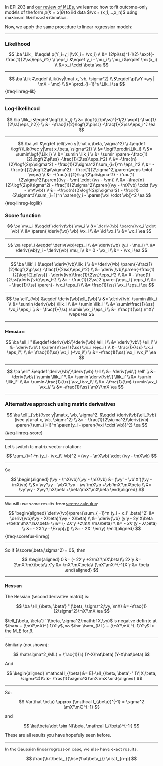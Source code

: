 :::{.notes}

In EPI 203 and [our review of MLEs](intro-MLEs.qmd#sec-intro-MLEs),
we learned how to fit outcome-only models of the form $p(X=x|\theta)$
to iid data $\vx = (x_1,…,x_n)$ using maximum likelihood estimation.

Now, we apply the same procedure to linear regression models:

:::

---

### Likelihood

$$
\ba
\Lik_i &\eqdef p(Y_i=y_i|\vX_i = \vx_i)
\\
&= (2\pi\ss)^{-1/2} \expf{-\frac{1}{2\ss}\eps_i^2}
\\
\eps_i &\eqdef y_i - \mu_i
\\
\mu_i &\eqdef \mu(x_i)
\\
&= x_i \cdot \beta
\ea
$$

---

$$
\ba
\Lik &\eqdef \Lik(\vy|\mat x, \vb, \sigma^2) 
\\
&\eqdef \p(\vY =\vy| \mX = \mx)
\\
&= \prod_{i=1}^n \Lik_i
\ea
$$ {#eq-linreg-lik}

---

### Log-likelihood

$$
\ba
\llik_i &\eqdef \logf{\Lik_i}
\\
&=  \logf{(2\pi\ss)^{-1/2} \expf{-\frac{1}{2\ss}\eps_i^2}}
\\
&=  -\frac{1}{2}\logf{2\pi\ss} -\frac{1}{2\ss}\eps_i^2
\ea
$$

---

$$
\ba
\ell &\eqdef \ell(\vec y|\mat x,\beta, \sigma^2)
\\
&\eqdef \logf{\Lik(\vec y|\mat x,\beta, \sigma^2)}
\\
&= \logf{\prodin\Lik_i}
\\
&= \sumin\logf{\Lik_i}
\\
&= \sumin \llik_i
\\
&= \sumin \paren{-\frac{1}{2}\logf{2\pi\ss} -\frac{1}{2\ss}\eps_i^2}
\\
&= -\frac{n}{2}\logf{2\pi\sigma^2} -
\frac{1}{2\sigma^2}\sum_{i=1}^n \eps_i^2
\\
&= -\frac{n}{2}\logf{2\pi\sigma^2} -
\frac{1}{2\sigma^2}\paren{\veps \cdot \veps}
\\
&= -\frac{n}{2}\logf{2\pi\sigma^2} -
\frac{1}{2\sigma^2}\paren{(\vy - \vm) \cdot (\vy - \vm)}
\\
&= -\frac{n}{2}\logf{2\pi\sigma^2} -
\frac{1}{2\sigma^2}\paren{(\vy - \mX\vb) \cdot (\vy - \mX\vb)}
\\
&= -\frac{n}{2}\logf{2\pi\sigma^2} -
\frac{1}{2\sigma^2}\sum_{i=1}^n \paren{y_i - \paren{\vxi \cdot \vb}}^2
\ea
$$ {#eq-linreg-loglik}

### Score function

$$
\ba
\mu_i' &\eqdef \deriv{\vb} \mu_i
\\
&= \deriv{\vb} \paren{\vx_i \cdot \vb}
\\
&= \paren{ \deriv{\vb} \vb} \vx_i
\\
&= \id \vx_i 
\\
&= \vx_i
\ea
$$

---

$$
\ba
\eps'_i &\eqdef \deriv{\vb}\eps_i
\\
&= \deriv{\vb} (y_i - \mu_i)
\\
&=  \deriv{\vb}y_i - \deriv{\vb} \mu_i
\\
&=  0 - \vx_i
\\
&=  - \vx_i
\ea
$$

---

$$
\ba
\llik'_i &\eqdef \deriv{\vb}\llik_i
\\
&= \deriv{\vb} \paren{-\frac{1}{2}\logf{2\pi\ss} -\frac{1}{2\ss}\eps_i^2}
\\
&= \deriv{\vb}\paren{-\frac{1}{2}\logf{2\pi\ss}} - \deriv{\vb}\frac{1}{2\ss}\eps_i^2
\\
&= 0 - \frac{1}{2\ss}\deriv{\vb}\eps_i^2
\\
&= - \frac{1}{2\ss}2 \paren{\eps_i'} \eps_i
\\
&= - \frac{1}{\ss} \paren{- \vx_i \eps_i}
\\
&= \frac{1}{\ss} \vx_i \eps_i
\ea
$$

---

$$
\ba
\ell'_{\vb}
&\eqdef \deriv{\vb}\ell_{\vb}
\\
&= \deriv{\vb} \sumin \llik_i
\\
&= \sumin \deriv{\vb} \llik_i
\\
&= \sumin \llik_i'
\\
&= \sumin\frac{1}{\ss} \vx_i \eps_i
\\
&= \frac{1}{\ss} \sumin \vx_i \eps_i
\\
&= \frac{1}{\ss} \mX\' \veps
\ea
$$

---

### Hessian

$$
\ba
\ell_i'' &\eqdef \deriv{\vb\'}\deriv{\vb} \ell_i
\\
&= \deriv{\vb\'} \ell_i'
\\
&= \deriv{\vb\'} \paren{\frac{1}{\ss} \vx_i \eps_i}
\\
&= \frac{1}{\ss} \vx_i \eps_i'\'
\\
&= \frac{1}{\ss} \vx_i (-\vx_i\')
\\
&= -\frac{1}{\ss} \vx_i \vx_i\'
\ea
$$

---

$$
\ba
\ell'' &\eqdef \deriv{\vb\'}\deriv{\vb} \ell
\\
&= \deriv{\vb\'} \ell'
\\
&= \deriv{\vb\'} \sumin \llik_i'
\\
&= \sumin \deriv{\vb\'} \llik_i'
\\
&= \sumin \llik_i''
\\
&= \sumin-\frac{1}{\ss} \vx_i \vx_i\'
\\
&= -\frac{1}{\ss} \sumin \vx_i \vx_i\'
\\
&= -\frac{1}{\ss} \mX\'\mX
\ea
$$

---

### Alternative approach using matrix derivatives

$$
\ba
\ell'_{\vb}(\vec y|\mat x, \vb, \sigma^2)
&\eqdef \deriv{\vb}\ell_{\vb}(\vec y|\mat x, \vb, \sigma^2)
\\
&= -
\frac{1}{2\sigma^2}\deriv{\vb}
\paren{\sum_{i=1}^n \paren{y_i - \paren{\vxi \cdot \vb}}^2}
\ea
$$ {#eq-linreg-score}

---

::: notes
Let's switch to matrix-vector notation:
:::

$$
\sum_{i=1}^n (y_i - \vx_i\' \vb)^2
= (\vy - \mX\vb) \cdot (\vy - \mX\vb)
$$

---

So

$$
\begin{aligned}
(\vy - \mX\vb)'(\vy - \mX\vb)
&= (\vy' - \vb'X')(\vy - \mX\vb)
\\ &= \vy'\vy - \vb'X'\vy - \vy'\mX\vb +\vb'\mX'\mX\beta
\\ &= \vy'\vy - 2\vy'\mX\beta +\beta'\mX'\mX\beta
\end{aligned}
$$

---

::: notes
We will use some results from [vector calculus](math-prereqs.qmd#sec-vector-calculus):
:::

$$
\begin{aligned}
\deriv{\vb}\paren{\sum_{i=1}^n (y_i - x_i' \beta)^2}
&= \deriv{\vb}(\vy - X\beta)'(\vy - X\beta)
\\ &= \deriv{\vb} (y'y - 2y'X\beta +\beta'\mX'\mX\beta)
\\ &= (- 2X'y +2\mX'\mX\beta)
\\ &= - 2X'(y - X\beta)
\\ &= - 2X'(y - \Expp[y])
\\ &= - 2X' \err(y)
\end{aligned}
$${#eq-scorefun-linreg}

---

So if $\score(\beta,\sigma^2) = 0$, then

$$
\begin{aligned}
0 &= (- 2X'y +2\mX'\mX\beta)\\
2X'y &= 2\mX'\mX\beta\\
X'y &= \mX'\mX\beta\\
(\mX'\mX)^{-1}X'y &= \beta
\end{aligned}
$$

---

#### Hessian

The Hessian (second derivative matrix) is:

$$
\ba
\ell_{\beta, \beta'} ''(\beta, \sigma^2;\vy, \mX)
&= -\frac{1}{2\sigma^2}\mX'\mX
\ea
$$

$\ell_{\beta, \beta'} ''(\beta, \sigma^2;\mathbf X,\vy)$  is negative definite at $\beta = (\mX'\mX)^{-1}X'y$, so $\hat \beta_{ML} = (\mX'\mX)^{-1}X'y$ is the MLE for $\beta$.

---

Similarly (not shown):

$$
\hat\sigma^2_{ML} = \frac{1}{n} (Y-X\hat\beta)'(Y-X\hat\beta)
$$

And

$$
\begin{aligned}
\mathcal I_{\beta} &= E[-\ell_{\beta, \beta'} ''(Y|X,\beta, \sigma^2)]\\
&= \frac{1}{\sigma^2}\mX'\mX
\end{aligned}
$$

---

So:

$$
Var(\hat \beta) \approx (\mathcal I_{\beta})^{-1} = \sigma^2 (\mX'\mX)^{-1}
$$

and

$$
\hat\beta \dot \sim N(\beta, \mathcal I_{\beta}^{-1})
$$

:::{.notes}

These are all results you have hopefully seen before.

:::

---

In the Gaussian linear regression case, we also have exact results:

$$
\frac{\hat\beta_j}{\hse{\hat\beta_j}} \dist t_{n-p}
$$
